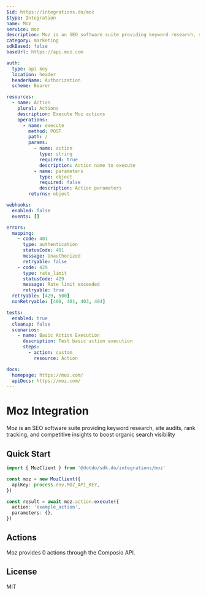 ```yaml
---
$id: https://integrations.do/moz
$type: Integration
name: Moz
service: moz
description: Moz is an SEO software suite providing keyword research, site audits, rank tracking, and competitive insights to boost organic search visibility
category: marketing
sdkBased: false
baseUrl: https://api.moz.com

auth:
  type: api-key
  location: header
  headerName: Authorization
  scheme: Bearer

resources:
  - name: Action
    plural: Actions
    description: Execute Moz actions
    operations:
      - name: execute
        method: POST
        path: /
        params:
          - name: action
            type: string
            required: true
            description: Action name to execute
          - name: parameters
            type: object
            required: false
            description: Action parameters
        returns: object

webhooks:
  enabled: false
  events: []

errors:
  mapping:
    - code: 401
      type: authentication
      statusCode: 401
      message: Unauthorized
      retryable: false
    - code: 429
      type: rate_limit
      statusCode: 429
      message: Rate limit exceeded
      retryable: true
  retryable: [429, 500]
  nonRetryable: [400, 401, 403, 404]

tests:
  enabled: true
  cleanup: false
  scenarios:
    - name: Basic Action Execution
      description: Test basic action execution
      steps:
        - action: custom
          resource: Action

docs:
  homepage: https://moz.com/
  apiDocs: https://moz.com/
---
```


# Moz Integration

Moz is an SEO software suite providing keyword research, site audits, rank tracking, and competitive insights to boost organic search visibility

## Quick Start

```typescript
import { MozClient } from '@dotdo/sdk.do/integrations/moz'

const moz = new MozClient({
  apiKey: process.env.MOZ_API_KEY,
})

const result = await moz.action.execute({
  action: 'example_action',
  parameters: {},
})
```

## Actions

Moz provides 0 actions through the Composio API.

## License

MIT
